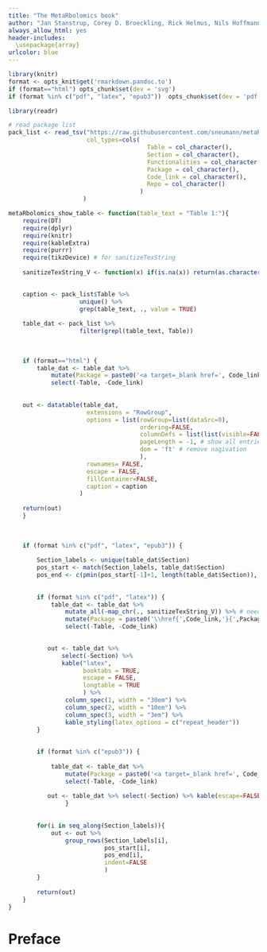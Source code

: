 ```yaml
---
title: "The MetaRbolomics book"
author: "Jan Stanstrup, Corey D. Broeckling, Rick Helmus, Nils Hoffmann, Ewy Mathé, Thomas Naake, Luca Nicolotti, Kristian Peters, Johannes Rainer, Reza M. Salek, Tobias Schulze, Emma L. Schymanski, Michael A. Stravs, Etienne A Thévenot, Hendrik Treutler, Ralf J. M. Weber, Egon Willighagen, Michael Witting, Steffen Neumann"
always_allow_html: yes
header-includes:
  \usepackage{array}
urlcolor: blue
---
```





```r
library(knitr)
format <- opts_knit$get('rmarkdown.pandoc.to')
if (format=="html") opts_chunk$set(dev = 'svg')
if (format %in% c("pdf", "latex", "epub3"))  opts_chunk$set(dev = 'pdf')
```

```r
library(readr)

# read package list
pack_list <- read_tsv("https://raw.githubusercontent.com/sneumann/metaRbolomics/master/connectivity/AllMetaRbolomicsTables.csv",
                      col_types=cols(
                                       Table = col_character(),
                                       Section = col_character(),
                                       Functionalities = col_character(),
                                       Package = col_character(),
                                       Code_link = col_character(),
                                       Repo = col_character()
                                     )
                     )

metaRbolomics_show_table <- function(table_text = "Table 1:"){
    require(DT)
    require(dplyr)
    require(knitr)
    require(kableExtra)
    require(purrr)
    require(tikzDevice) # for sanitizeTexString
    
    sanitizeTexString_V <- function(x) if(is.na(x)) return(as.character(NA)) else return(sanitizeTexString(x))

    
    caption <- pack_list$Table %>% 
                    unique() %>% 
                    grep(table_text, ., value = TRUE)
    
    table_dat <- pack_list %>% 
                    filter(grepl(table_text, Table))
    
                   
    
    if (format=="html") {
        table_dat <- table_dat %>% 
            mutate(Package = paste0('<a target=_blank href=', Code_link, '>', Package,'</a>' )) %>%
            select(-Table, -Code_link)
            
            
    out <- datatable(table_dat,
                      extensions = "RowGroup", 
                      options = list(rowGroup=list(dataSrc=0),
                                     ordering=FALSE,
                                     columnDefs = list(list(visible=FALSE, targets=c(0))), # hide rownames
                                     pageLength = -1, # show all entries
                                     dom = 'ft' # remove nagivation
                                     ),
                      rownames= FALSE, 
                      escape = FALSE,
                      fillContainer=FALSE,
                      caption = caption
                    )
    
    return(out)
    }
    
    
    
    if (format %in% c("pdf", "latex", "epub3")) {
        
        Section_labels <- unique(table_dat$Section)
        pos_start <- match(Section_labels, table_dat$Section)
        pos_end <- c(pmin(pos_start[-1]+1, length(table_dat$Section)), length(table_dat$Section))
        
        
        if (format %in% c("pdf", "latex")) {
            table_dat <- table_dat %>% 
                mutate_all(~map_chr(., sanitizeTexString_V)) %>% # need to sanitize because we have to use escape = FALSE later
                mutate(Package = paste0('\\href{',Code_link,'}{',Package,'}')) %>% 
                select(-Table, -Code_link)
            

           out <- table_dat %>% 
               select(-Section) %>% 
               kable("latex", 
                     booktabs = TRUE, 
                     escape = FALSE, 
                     longtable = TRUE
                     ) %>%
                column_spec(1, width = "30em") %>%
                column_spec(2, width = "10em") %>%
                column_spec(3, width = "3em") %>% 
                kable_styling(latex_options = c("repeat_header"))
        }
        
        
        if (format %in% c("epub3")) {
            
            table_dat <- table_dat %>% 
                mutate(Package = paste0('<a target=_blank href=', Code_link, '>', Package,'</a>' )) %>%
                select(-Table, -Code_link)
            
           out <- table_dat %>% select(-Section) %>% kable(escape=FALSE)
                }
        
        
        for(i in seq_along(Section_labels)){
            out <- out %>% 
                group_rows(Section_labels[i], 
                           pos_start[i], 
                           pos_end[i], 
                           indent=FALSE
                           )
        }
        
        return(out)
    }
}

```



# Preface


